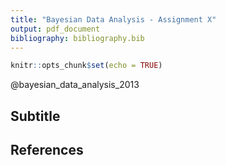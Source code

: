 ```yaml
---
title: "Bayesian Data Analysis - Assignment X"
output: pdf_document
bibliography: bibliography.bib
---
```


```r
knitr::opts_chunk$set(echo = TRUE)
```

@bayesian_data_analysis_2013

## Subtitle

## References
